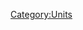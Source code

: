 {{Unit
| name = Militia
| image = N/A
| type = {{TypeLink|type=Warrior}}
| hp = 140
| dps = 7
| trait = +2% to HP of Militias for each Militia on the battlefield.
| produced_by = [[Militia Camp]]
}}

[[Category:Units]]